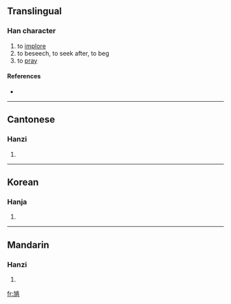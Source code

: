 ==Translingual==

===Han character===
{{Han char|rn=5|rad=乙|as=11|sn=12|four=|canj=大弓十月金 (KNJBC)}}

# to [[implore]]
# to beseech, to seek after, to beg
# to [[pray]]

====References====
* {{Han ref|kx=0084.321|hdz=10263.070|uh=3424|ud=13348}}

----

==Cantonese==

===Hanzi===
{{yue-hanzi|jyut=|y=kaau4}}

# {{defn|Cantonese|sort=乙11}}

----

==Korean==

===Hanja===
{{ko-hanja|hangeul=구|rv=gu|mr=ku|y=kwu}}

# {{defn|Korean|sort=乙11}}

----

==Mandarin==

===Hanzi===
{{cmn-hanzi|pin=[[qiú]] ([[qiu2]])|wg=ch'iu<sup>2</sup>}}

# {{defn|Mandarin|sort=乙11}}

[[fr:㐤]]